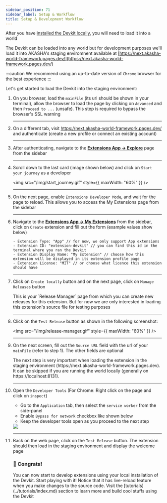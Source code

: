 ```yaml
---
sidebar_position: 71
sidebar_label: Setup & Workflow
title: Setup & Development Workflow
---
```


After you have [installed the Devkit locally](./index.mdx#installation), you will need to load it into a world

The Devkit can be loaded into any world but for development purposes we'll load it into AKASHA's staging enviromnent
available at [https://next.akasha-world-framework.pages.dev/](https://next.akasha-world-framework.pages.dev/)

:::caution
We recommend using an up-to-date version of `Chrome` browser for the best experience
:::

Let's get started to load the Devkit into the staging environment:

1. On you browser, load the `mainFile` (its url should be shown in your terminal), allow the browser to load the page by clicking on `Advanced` and then `Proceed to ...` (unsafe). This step is required to bypass the browser's SSL warning

   ***

2. On a different tab, visit https://next.akasha-world-framework.pages.dev/ and authenticate (create a new profile or connect an existing account)

   ***

3. After authenticating, navigate to the [**Extensions App -> Explore**](https://next.akasha-world-framework.pages.dev/@akashaorg/app-extensions/explore) page from the sidebar

   ***

4. Scroll down to the last card (image shown below) and click on `Start your journey` as a developer

   <img src="/img/start_journey.gif" style={{ maxWidth: "60%" }} />

   ***

5. On the next page, enable `Extensions Developer Mode`, and wait for the page to reload. This allows you to access the My Extensions page from the sidebar

   ***

6. Navigate to the [**Extensions App -> My Extensions**](https://next.akasha-world-framework.pages.dev/@akashaorg/app-extensions/my-extensions) from the sidebar, click on `Create` extension and fill out the form (example values show below)

   ```tsx
   - Extension Type: "App" // for now, we only support App extensions
   - Extension ID: "extension-devkit" // you can find this id in the terminal where you ran the Devkit
   - Extension Display Name: "My Extension" // choose how this extension will be displayed in its extension profile page
   - Extension License: "MIT" // or choose what licence this extension should have
   ```

   ***

7. Click on `Create locally` button and on the next page, click on `Manage Releases` button

   <div className=" card tip-card">
     This is your `Release Manager` page from which you can create new releases
     for this extension. But for now we are only interested in loading this
     extension's source file for testing purposes
   </div>

   ***

8. Click on the `Test Release` button as shown in the following screenshot:

   <img src="/img/release-manager.gif" style={{ maxWidth: "60%" }} />

   ***

9. On the next screen, fill out the `Source URL` field with the url of your `mainFile` (refer to step 1). The other fields are optional

   <div className="card tip-card">
     The next step is very important when loading the extension in the staging
     environment (https://next.akasha-world-framework.pages.dev). It can be
     skipped if you are running the world locally (generally on
     https://localhost:8131).
   </div>

   ***

10. Open the `Developer Tools` (For Chrome: Right click on the page and click on `inspect`)

    - Go to the `Application` tab, then select the `service worker` from the side-panel
    - Enable `Bypass for network` checkbox like shown below
    - Keep the developer tools open as you proceed to the next step

    <img src="/img/service-worker-bypass.png" />

    ***

11. Back on the web page, click on the `Test Release` button. The extension should then load in the staging environment and display the welcome page

    <div className="card tip-card">
      <h3>🙌 Congrats!</h3>
      <span>
        You can now start to develop extensions using your local installation of
        the Devkit. Start playing with it!
      </span>
      <span>
        Notice that it has live-reload feature when you make changes to the
        source code.
      </span>
      <span>
        Visit the [tutorials](../tutorials/index.md) section to learn more and
        build cool stuffs using the Devkit
      </span>
    </div>
